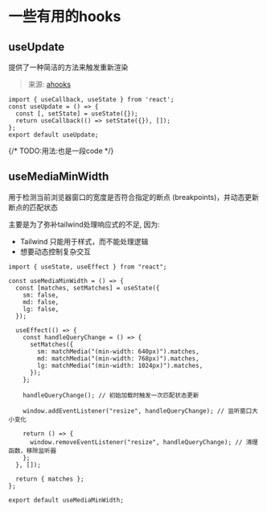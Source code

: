 # 一些有用的hooks
## useUpdate
提供了一种简洁的方法来触发重新渲染
> 来源: [ahooks](https://github.com/alibaba/hooks/blob/master/packages/hooks/src/useUpdate/index.ts)

```jsx:no-collapse
import { useCallback, useState } from 'react';
const useUpdate = () => {
  const [, setState] = useState({});
  return useCallback(() => setState({}), []);
};
export default useUpdate;
```
{/* TODO:用法:也是一段code */}

## useMediaMinWidth

用于检测当前浏览器窗口的宽度是否符合指定的断点 (breakpoints)，并动态更新断点的匹配状态

主要是为了弥补tailwind处理响应式的不足, 因为:
- Tailwind 只能用于样式，而不能处理逻辑
- 想要动态控制复杂交互

```tsx
import { useState, useEffect } from "react";

const useMediaMinWidth = () => {
  const [matches, setMatches] = useState({
    sm: false,
    md: false,
    lg: false,
  });

  useEffect(() => {
    const handleQueryChange = () => {
      setMatches({
        sm: matchMedia("(min-width: 640px)").matches,
        md: matchMedia("(min-width: 768px)").matches,
        lg: matchMedia("(min-width: 1024px)").matches,
      });
    };

    handleQueryChange(); // 初始加载时触发一次匹配状态更新

    window.addEventListener("resize", handleQueryChange); // 监听窗口大小变化

    return () => {
      window.removeEventListener("resize", handleQueryChange); // 清理函数，移除监听器
    };
  }, []);

  return { matches };
};

export default useMediaMinWidth;
```